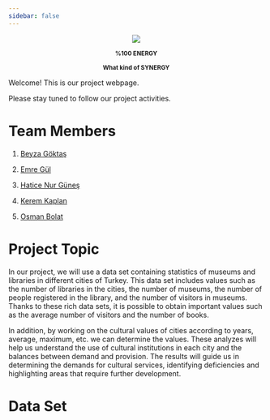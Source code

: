 ```yaml
---
sidebar: false 
---
```


::: {style="text-align: center;"}
![](images/synergy_logo.png){fig-align="center"}

~**%100\ ENERGY**~

^**What\ kind\ of\ SYNERGY**^
:::

Welcome! This is our project webpage.

Please stay tuned to follow our project activities.

# Team Members

1.  [Beyza Göktaş](https://emu-hacettepe-analytics.github.io/emu430-fall2023-beyzagoktas/)

2.  [Emre Gül](https://emu-hacettepe-analytics.github.io/emu430-fall2023-emregul57/)

3.  [Hatice Nur Güneş](https://emu-hacettepe-analytics.github.io/emu430-fall2023-haticenurgunes/)

4.  [Kerem Kaplan](https://emu-hacettepe-analytics.github.io/emu430-fall2023-keremkpln/)

5.  [Osman Bolat](https://emu-hacettepe-analytics.github.io/emu430-fall2023-OsmanBOLAT/)

# Project Topic

In our project, we will use a data set containing statistics of museums and libraries in different cities of Turkey. This data set includes values such as the number of libraries in the cities, the number of museums, the number of people registered in the library, and the number of visitors in museums. Thanks to these rich data sets, it is possible to obtain important values such as the average number of visitors and the number of books.

In addition, by working on the cultural values of cities according to years, average, maximum, etc. we can determine the values. These analyzes will help us understand the use of cultural institutions in each city and the balances between demand and provision. The results will guide us in determining the demands for cultural services, identifying deficiencies and highlighting areas that require further development.

# Data Set
